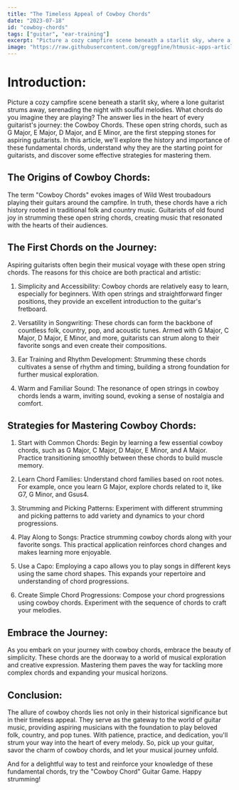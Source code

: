 ```yaml
---
title: "The Timeless Appeal of Cowboy Chords"
date: "2023-07-18"
id: "cowboy-chords"
tags: ["guitar", "ear-training"]
excerpt: "Picture a cozy campfire scene beneath a starlit sky, where a lone guitarist strums away, serenading the night with soulful melodies. What chords do you imagine they are playing? The answer lies in the heart of every guitarist's journey: the Cowboy Chords. These open string chords, such as G Major, E Major, D Major, and E Minor, are the first stepping stones for aspiring guitarists. In this article, we'll explore the history and importance of these fundamental chords, understand why they are the starting point for guitarists, and discover some effective strategies for mastering them."
image: "https://raw.githubusercontent.com/greggfine/htmusic-apps-articles/main/Images/cowboy-chords.png"
---
```


# Introduction:

Picture a cozy campfire scene beneath a starlit sky, where a lone guitarist strums away, serenading the night with soulful melodies. What chords do you imagine they are playing? The answer lies in the heart of every guitarist's journey: the Cowboy Chords. These open string chords, such as G Major, E Major, D Major, and E Minor, are the first stepping stones for aspiring guitarists. In this article, we'll explore the history and importance of these fundamental chords, understand why they are the starting point for guitarists, and discover some effective strategies for mastering them.

## The Origins of Cowboy Chords:

The term "Cowboy Chords" evokes images of Wild West troubadours playing their guitars around the campfire. In truth, these chords have a rich history rooted in traditional folk and country music. Guitarists of old found joy in strumming these open string chords, creating music that resonated with the hearts of their audiences.

## The First Chords on the Journey:

Aspiring guitarists often begin their musical voyage with these open string chords. The reasons for this choice are both practical and artistic:

1. Simplicity and Accessibility: Cowboy chords are relatively easy to learn, especially for beginners. With open strings and straightforward finger positions, they provide an excellent introduction to the guitar's fretboard.

2. Versatility in Songwriting: These chords can form the backbone of countless folk, country, pop, and acoustic tunes. Armed with G Major, C Major, D Major, E Minor, and more, guitarists can strum along to their favorite songs and even create their compositions.

3. Ear Training and Rhythm Development: Strumming these chords cultivates a sense of rhythm and timing, building a strong foundation for further musical exploration.

4. Warm and Familiar Sound: The resonance of open strings in cowboy chords lends a warm, inviting sound, evoking a sense of nostalgia and comfort.

## Strategies for Mastering Cowboy Chords:

1. Start with Common Chords: Begin by learning a few essential cowboy chords, such as G Major, C Major, D Major, E Minor, and A Major. Practice transitioning smoothly between these chords to build muscle memory.

2. Learn Chord Families: Understand chord families based on root notes. For example, once you learn G Major, explore chords related to it, like G7, G Minor, and Gsus4.

3. Strumming and Picking Patterns: Experiment with different strumming and picking patterns to add variety and dynamics to your chord progressions.

4. Play Along to Songs: Practice strumming cowboy chords along with your favorite songs. This practical application reinforces chord changes and makes learning more enjoyable.

5. Use a Capo: Employing a capo allows you to play songs in different keys using the same chord shapes. This expands your repertoire and understanding of chord progressions.

6. Create Simple Chord Progressions: Compose your chord progressions using cowboy chords. Experiment with the sequence of chords to craft your melodies.

## Embrace the Journey:

As you embark on your journey with cowboy chords, embrace the beauty of simplicity. These chords are the doorway to a world of musical exploration and creative expression. Mastering them paves the way for tackling more complex chords and expanding your musical horizons.

## Conclusion:

The allure of cowboy chords lies not only in their historical significance but in their timeless appeal. They serve as the gateway to the world of guitar music, providing aspiring musicians with the foundation to play beloved folk, country, and pop tunes. With patience, practice, and dedication, you'll strum your way into the heart of every melody. So, pick up your guitar, savor the charm of cowboy chords, and let your musical journey unfold.

And for a delightful way to test and reinforce your knowledge of these fundamental chords, try the "Cowboy Chord" Guitar Game. Happy strumming!

<CustomImage
  src="https://raw.githubusercontent.com/greggfine/htmusic-apps-articles/main/Images/pexels-andrew-kota-4083503.jpg"
  alt="campfire guitarist"
/>
